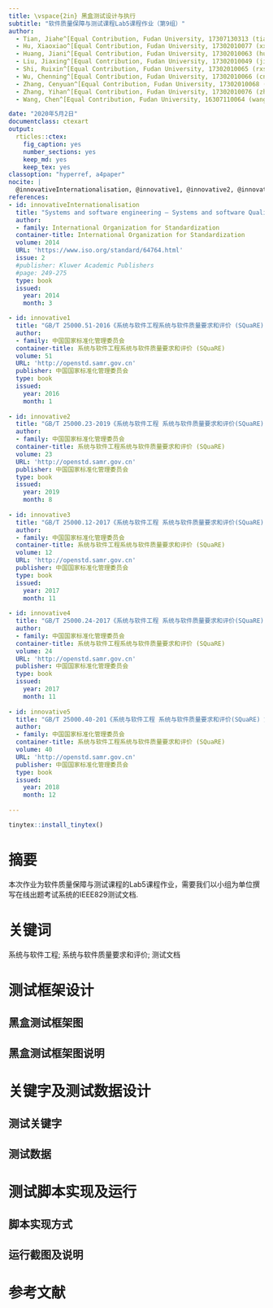 ```yaml
---
title: \vspace{2in} 黑盒测试设计与执行
subtitle: "软件质量保障与测试课程Lab5课程作业（第9组）"
author:
  - Tian, Jiahe^[Equal Contribution, Fudan University, 17307130313 (tianjh17@fudan.edu.cn)]
  - Hu, Xiaoxiao^[Equal Contribution, Fudan University, 17302010077 (xxhu17@fudan.edu.cn)]
  - Huang, Jiani^[Equal Contribution, Fudan University, 17302010063 (huangjn17@fudan.edu.cn)]
  - Liu, Jiaxing^[Equal Contribution, Fudan University, 17302010049 (jiaxingliu17@fudan.edu.cn)]
  - Shi, Ruixin^[Equal Contribution, Fudan University, 17302010065 (rxshi17@fudan.edu.cn)]
  - Wu, Chenning^[Equal Contribution, Fudan University, 17302010066 (cnwu17@fudan.edu.cn)]
  - Zhang, Cenyuan^[Equal Contribution, Fudan University, 17302010068 (cenyuanzhang17@fudan.edu.cn)]
  - Zhang, Yihan^[Equal Contribution, Fudan University, 17302010076 (zhangyihan17@fudan.edu.cn)]
  - Wang, Chen^[Equal Contribution, Fudan University, 16307110064 (wangc16@fudan.edu.cn)]

date: "2020年5月2日"
documentclass: ctexart
output:
  rticles::ctex:
    fig_caption: yes
    number_sections: yes
    keep_md: yes
    keep_tex: yes
classoption: "hyperref, a4paper"
nocite: |
  @innovativeInternationalisation, @innovative1, @innovative2, @innovative3, @innovative4, @innovative5, @innovative6, @innovative7, @innovative8, @innovative9, @innovative10, @innovative11, @innovative12, @innovative13, @innovative14, @innovative15, @innovative16
references:
- id: innovativeInternationalisation
  title: "Systems and software engineering — Systems and software Quality Requirements and Evaluation (SQuaRE) — Guide to SQuaRE"
  author:
  - family: International Organization for Standardization
  container-title: International Organization for Standardization
  volume: 2014
  URL: 'https://www.iso.org/standard/64764.html'
  issue: 2
  #publisher: Kluwer Academic Publishers
  #page: 249-275
  type: book
  issued:
    year: 2014
    month: 3

- id: innovative1
  title: "GB/T 25000.51-2016《系统与软件工程系统与软件质量要求和评价 (SQuaRE) 第 51 部分 : 就绪可用软件产品 (RUSP) 的质量要求和测试细则》"
  author:
  - family: 中国国家标准化管理委员会
  container-title: 系统与软件工程系统与软件质量要求和评价 (SQuaRE)
  volume: 51
  URL: 'http://openstd.samr.gov.cn'
  publisher: 中国国家标准化管理委员会
  type: book
  issued:
    year: 2016
    month: 1
    
- id: innovative2
  title: "GB/T 25000.23-2019《系统与软件工程 系统与软件质量要求和评价(SQuaRE) 第23部分：系统与软件产品质量测量》"
  author:
  - family: 中国国家标准化管理委员会
  container-title: 系统与软件工程系统与软件质量要求和评价 (SQuaRE)
  volume: 23
  URL: 'http://openstd.samr.gov.cn'
  publisher: 中国国家标准化管理委员会
  type: book
  issued:
    year: 2019
    month: 8
    
- id: innovative3
  title: "GB/T 25000.12-2017《系统与软件工程 系统与软件质量要求和评价(SQuaRE) 第12部分：数据质量模型》"
  author:
  - family: 中国国家标准化管理委员会
  container-title: 系统与软件工程系统与软件质量要求和评价 (SQuaRE)
  volume: 12
  URL: 'http://openstd.samr.gov.cn'
  publisher: 中国国家标准化管理委员会
  type: book
  issued:
    year: 2017
    month: 11
    
- id: innovative4
  title: "GB/T 25000.24-2017《系统与软件工程 系统与软件质量要求和评价(SQuaRE) 第24部分：数据质量测量》"
  author:
  - family: 中国国家标准化管理委员会
  container-title: 系统与软件工程系统与软件质量要求和评价 (SQuaRE)
  volume: 24
  URL: 'http://openstd.samr.gov.cn'
  publisher: 中国国家标准化管理委员会
  type: book
  issued:
    year: 2017
    month: 11
    
- id: innovative5
  title: "GB/T 25000.40-201《系统与软件工程 系统与软件质量要求和评价(SQuaRE) 第40部分：评价过程》"
  author:
  - family: 中国国家标准化管理委员会
  container-title: 系统与软件工程系统与软件质量要求和评价 (SQuaRE)
  volume: 40
  URL: 'http://openstd.samr.gov.cn'
  publisher: 中国国家标准化管理委员会
  type: book
  issued:
    year: 2018
    month: 12
    
---
```


```r
tinytex::install_tinytex()
```

\newpage

\LARGE

\begin{center}
\textbf{黑盒测试设计与执行}
\end{center}

\large
\begin{center}
\textbf{\emph{软件质量保障与测试课程Lab5课程作业}}
\end{center}

# 摘要 {-}

本次作业为软件质量保障与测试课程的Lab5课程作业，需要我们以小组为单位撰写在线出题考试系统的IEEE829测试文档.

# 关键词 {-}

系统与软件工程; 系统与软件质量要求和评价; 测试文档

\normalsize

\newpage

\tableofcontents

\newpage

# 测试框架设计

## 黑盒测试框架图

## 黑盒测试框架图说明

# 关键字及测试数据设计

## 测试关键字

## 测试数据
\begin{table}
    \begin{tabular}{llllllllllllll}
    ID & 覆盖的类                               & \multicolumn{11}{l}{input} & 预期输出 \\
    ~  & ~                                  & chapter & knowledge point & author    & reviewer  & QA        & type & start date & finish date & review start date & review finish date & language & ~    \\
    1  & 1,3,5,7,10,13,15,17,19,22,25,27,29 & 1       & 1.2.1           & testadmin & jmeter022 & jmeter023 & 情景题  & 2020-05-03 & 2020-05-03  & 2020-05-03        & 2020-05-03         & 中文       & 成功   \\
    2  & 1,3,5,7,10,13,15,17,19,22,25,28,30 & 1       & 1.2.1           & jmeter002 & jmeter003 & jmeter004 & 视频题  & 2020-05-03 & 2020-05-04  & 2020-05-03        & 2020-05-04         & 英文       & 成功   \\
    3  & 2                                  & 空       & 空               & jmeter002 & jmeter003 & jmeter004 & 视频题  & 2020-05-03 & 2020-05-04  & 2020-05-03        & 2020-05-04         & 英文       & 失败   \\
    4  & 4                                  & 1       & 空               & jmeter002 & jmeter003 & jmeter004 & 视频题  & 2020-05-03 & 2020-05-04  & 2020-05-03        & 2020-05-04         & 英文       & 失败   \\
    5  & 6                                  & 1       & 1.2.1           & 空         & jmeter022 & jmeter023 & 情景题  & 2020-04-29 & 2020-04-30  & 2020-04-29        & 2020-04-30         & 中文       & 失败   \\
    6  & 9                                  & 1       & 1.2.1           & testadmin & 空         & jmeter023 & 情景题  & 2020-05-03 & 2020-05-04  & 2020-05-03        & 2020-05-04         & 中文       & 失败   \\
    7  & 8                                  & 1       & 1.2.1           & testadmin & testadmin & jmeter023 & 情景题  & 2020-05-03 & 2020-05-04  & 2020-05-03        & 2020-05-04         & 中文       & 失败   \\
    8  & 12                                 & 1       & 1.2.1           & testadmin & jmeter022 & 空         & 情景题  & 2020-05-03 & 2020-05-04  & 2020-05-03        & 2020-05-04         & 中文       & 失败   \\
    9  & 11                                 & 1       & 1.2.1           & testadmin & jmeter022 & jmeter022 & 情景题  & 2020-05-03 & 2020-05-04  & 2020-05-03        & 2020-05-04         & 中文       & 失败   \\
    10 & 14                                 & 1       & 1.2.1           & testadmin & jmeter022 & jmeter023 & 空    & 2020-05-03 & 2020-05-04  & 2020-05-03        & 2020-05-04         & 中文       & 失败   \\
    11 & 16                                 & 1       & 1.2.1           & testadmin & jmeter022 & jmeter023 & 情景题  & 空          & 2020-05-04  & 2020-05-03        & 2020-05-04         & 中文       & 失败   \\
    12 & 18                                 & 1       & 1.2.1           & testadmin & jmeter022 & jmeter023 & 情景题  & 2020-05-03 & 空           & 2020-05-03        & 2020-05-04         & 中文       & 失败   \\
    13 & 20                                 & 1       & 1.2.1           & testadmin & jmeter022 & jmeter023 & 情景题  & 2020-05-03 & 2020-05-04  & 空                 & 2020-05-04         & 中文       & 失败   \\
    14 & 23                                 & 1       & 1.2.1           & testadmin & jmeter022 & jmeter023 & 情景题  & 2020-05-03 & 2020-05-04  & 2020-05-03        & 空                  & 中文       & 失败   \\
    15 & 26                                 & 1       & 1.2.1           & testadmin & jmeter022 & jmeter023 & 情景题  & 2020-05-03 & 2020-05-04  & 2020-05-03        & 2020-05-04         & 空        & 失败   \\
    16 & 21                                 & 1       & 1.2.1           & testadmin & jmeter022 & jmeter023 & 情景题  & 2020-05-03 & 2020-05-04  & 2020-04-30        & 2020-05-04         & 中文       & 失败   \\
    17 & 24                                 & 1       & 1.2.1           & testadmin & jmeter022 & jmeter023 & 情景题  & 2020-05-03 & 2020-05-04  & 2020-05-03        & 2020-05-03         & 中文       & 失败   \\
    \end{tabular}
\end{table}

# 测试脚本实现及运行

## 脚本实现方式

## 运行截图及说明



\pagebreak

# 参考文献 {-}
